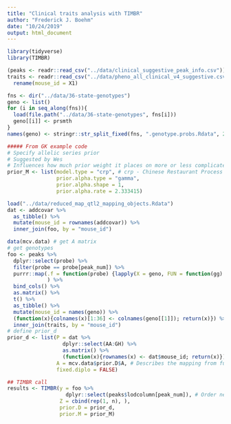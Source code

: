 ```yaml
---
title: "Clinical traits analysis with TIMBR"
author: "Frederick J. Boehm"
date: "10/24/2019"
output: html_document
---
```


```r
library(tidyverse)
library(TIMBR)
```

```r
(peaks <- readr::read_csv("../data/clinical_suggestive_peak_info.csv"))
traits <- readr::read_csv("../data/pheno_all_clinical_v4_suggestive.csv") %>%
  rename(mouse_id = X1)
```

```r
fns <- dir("../data/36-state-genotypes")
geno <- list()
for (i in seq_along(fns)){
  load(file.path("../data/36-state-genotypes", fns[i]))
  geno[[i]] <- prsmth
}
names(geno) <- stringr::str_split_fixed(fns, ".genotype.probs.Rdata", 2)[, 1]
```


```r
##### From GK example code
# Specify allelic series prior
# Suggested by Wes
# Influences how much prior weight it places on more or less complicated allelic series
prior_M <- list(model.type = "crp", # crp - Chinese Restaurant Process
                prior.alpha.type = "gamma",
                prior.alpha.shape = 1,
                prior.alpha.rate = 2.333415)
```


```r
load("../data/reduced_map_qtl2_mapping_objects.Rdata")
dat <- addcovar %>%
  as_tibble() %>%
  mutate(mouse_id = rownames(addcovar)) %>%
  inner_join(foo, by = "mouse_id")
```


```r
data(mcv.data) # get A matrix
# get genotypes
foo <- peaks %>%
  dplyr::select(probe) %>%
  filter(probe == probe[peak_num]) %>%
  purrr::map(.f = function(probe) {lapply(X = geno, FUN = function(gg) gg[rownames(gg) %in% probe, drop = FALSE])}
             ) %>%
  bind_cols() %>%
  as.matrix() %>%
  t() %>%
  as_tibble() %>%
  mutate(mouse_id = names(geno)) %>%
  (function(x){colnames(x)[1:36] <- colnames(geno[[1]]); return(x)}) %>%
  inner_join(traits, by = "mouse_id")
# define prior_d
prior_d <- list(P = dat %>%
                  dplyr::select(AA:GH) %>%
                  as.matrix() %>%
                  (function(x){rownames(x) <- dat$mouse_id; return(x)}),
                A = mcv.data$prior.D$A, # Describes the mapping from full genoprobs to additive dosages
                fixed.diplo = FALSE)

## TIMBR call
results <- TIMBR(y = foo %>%
                   dplyr::select(peaks$lodcolumn[peak_num]), # Order needs to match genoprobs
                 Z = cbind(rep(1, n), ),
                 prior.D = prior_d,
                 prior.M = prior_M)

```


